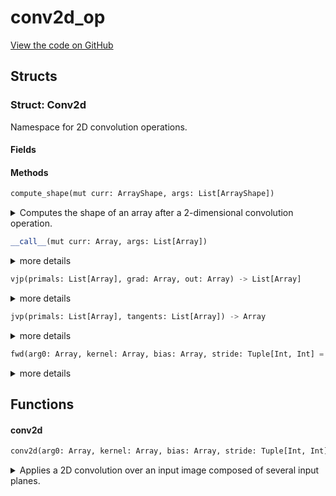 # conv2d_op



[View the code on GitHub](https://github.com/endia-ai/Endia/tree/nightly/endia/functional/spacial_ops/conv2d_op.mojo)

## Structs

### Struct: Conv2d

Namespace for 2D convolution operations.



#### Fields

#### Methods

```python
compute_shape(mut curr: ArrayShape, args: List[ArrayShape])
```

<details>
<summary>Computes the shape of an array after a 2-dimensional convolution operation.</summary>

###### Args

- ``curr``: ``ArrayShape``
  

- ``args``: ``List[ArrayShape]``
  


</details>

```python
__call__(mut curr: Array, args: List[Array])
```

<details>
<summary>more details</summary>

###### Args

- ``curr``: ``Array``
  

- ``args``: ``List[Array]``
  


</details>

```python
vjp(primals: List[Array], grad: Array, out: Array) -> List[Array]
```

<details>
<summary>more details</summary>

###### Args

- ``primals``: ``List[Array]``
  

- ``grad``: ``Array``
  

- ``out``: ``Array``
  

###### Returns
- ``List[Array]`` - 


</details>

```python
jvp(primals: List[Array], tangents: List[Array]) -> Array
```

<details>
<summary>more details</summary>

###### Args

- ``primals``: ``List[Array]``
  

- ``tangents``: ``List[Array]``
  

###### Returns
- ``Array`` - 


</details>

```python
fwd(arg0: Array, kernel: Array, bias: Array, stride: Tuple[Int, Int] = Tuple(VariadicPack(<store_to_mem({1}), store_to_mem({1})>, True)), padding: Tuple[Int, Int] = Tuple(VariadicPack(<store_to_mem({0}), store_to_mem({0})>, True)), dilation: Tuple[Int, Int] = Tuple(VariadicPack(<store_to_mem({1}), store_to_mem({1})>, True)), groups: Int = 1) -> Array
```

<details>
<summary>more details</summary>

###### Args

- ``arg0``: ``Array``
  

- ``kernel``: ``Array``
  

- ``bias``: ``Array``
  

- ``stride``: ``Tuple[Int, Int]`` (default: ``Tuple(VariadicPack(<store_to_mem({1}), store_to_mem({1})>, True))``)
  

- ``padding``: ``Tuple[Int, Int]`` (default: ``Tuple(VariadicPack(<store_to_mem({0}), store_to_mem({0})>, True))``)
  

- ``dilation``: ``Tuple[Int, Int]`` (default: ``Tuple(VariadicPack(<store_to_mem({1}), store_to_mem({1})>, True))``)
  

- ``groups``: ``Int`` (default: ``1``)
  

###### Returns
- ``Array`` - 


</details>

## Functions

#### **conv2d**

```python
conv2d(arg0: Array, kernel: Array, bias: Array, stride: Tuple[Int, Int] = Tuple(VariadicPack(<store_to_mem({1}), store_to_mem({1})>, True)), padding: Tuple[Int, Int] = Tuple(VariadicPack(<store_to_mem({0}), store_to_mem({0})>, True)), dilation: Tuple[Int, Int] = Tuple(VariadicPack(<store_to_mem({1}), store_to_mem({1})>, True)), groups: Int = 1) -> Array
```

<details>
<summary>Applies a 2D convolution over an input image composed of several input planes.</summary>

###### Args

- ``arg0``: ``Array``
  Input tensor of shape (batch_size, in_channels, height, width).

- ``kernel``: ``Array``
  Convolution kernel of shape (out_channels, in_channels // groups, kernel_height, kernel_width).

- ``bias``: ``Array``
  Bias tensor of shape (out_channels).

- ``stride``: ``Tuple[Int, Int]`` (default: ``Tuple(VariadicPack(<store_to_mem({1}), store_to_mem({1})>, True))``)
  Stride of the convolution.

- ``padding``: ``Tuple[Int, Int]`` (default: ``Tuple(VariadicPack(<store_to_mem({0}), store_to_mem({0})>, True))``)
  Zero-padding added to both sides of the input.

- ``dilation``: ``Tuple[Int, Int]`` (default: ``Tuple(VariadicPack(<store_to_mem({1}), store_to_mem({1})>, True))``)
  Spacing between kernel elements.

- ``groups``: ``Int`` (default: ``1``)
  Number of blocked connections from input channels to output channels.

###### Returns
- ``Array`` - Output tensor of shape (batch_size, out_channels, output_height, output_width).


</details>

